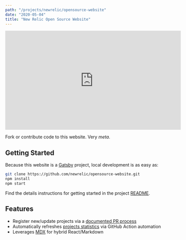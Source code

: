 ```yaml
---
path: "/projects/newrelic/opensource-website"
date: "2020-05-04"
title: "New Relic Open Source Website"
---
```


<iframe width="560" height="315" src="https://www.youtube.com/embed/fh0C553kA3c" frameborder="0" allow="accelerometer; autoplay; encrypted-media; gyroscope; picture-in-picture" allowfullscreen></iframe>

Fork or contribute code to this website. Very _meta_.

## Getting Started

Because this website is a [Gatsby](https://www.gatsbyjs.org/) project, local development is as easy as:

```bash
git clone https://github.com/newrelic/opensource-website.git
npm install
npm start
```

Find the details instructions for getting started in the project [README](https://github.com/newrelic/opensource-website).

## Features

- Register new/update projects via a [documented PR process](https://github.com/newrelic/opensource-website#contributing-project-data)
- Automatically refreshes [projects statistics](https://github.com/newrelic/opensource-website/tree/master/src/data/project-stats) via GitHub Action automation
- Leverages [MDX](https://mdxjs.com/) for hybrid React/Markdown